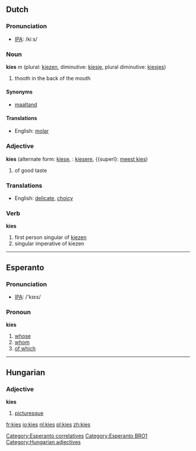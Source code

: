 ==Dutch==
=== Pronunciation ===
*[[w:IPA|IPA]]: /kiːs/

===Noun===
'''kies''' ''m'' (plural: [[kiezen]], diminutive: [[kiesje]], plural diminutive: [[kiesjes]])

# thooth in the back of the mouth

====Synonyms====
*[[maaltand]]

====Translations====
*English: [[molar]]

===Adjective===
'''kies''' (alternate form: [[kiese]], {{compar}}: [[kiesere]], {{superl}: [[meest kies]])

# of good taste

===Translations===
*English: [[delicate]], [[choicy]]

===Verb===
'''kies'''

#first person singular of [[kiezen]]
#singular imperative of kiezen

----

==Esperanto==
=== Pronunciation ===
*[[w:IPA|IPA]]: /'kɪɛs/

===Pronoun===
'''kies'''

#[[whose]]
#[[whom]]
#[[of which]]

[[Category:Esperanto correlatives]]
[[Category:Esperanto BRO1]]

----

==Hungarian==

===Adjective===
'''kies'''

# [[picturesque]]

[[Category:Hungarian adjectives]]

[[fr:kies]]
[[io:kies]]
[[nl:kies]]
[[pl:kies]]
[[zh:kies]]